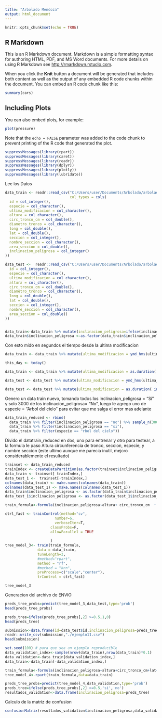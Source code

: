 ---
title: "Arbolado Mendoza"
output: html_document
---

```{r setup, include=FALSE}
knitr::opts_chunk$set(echo = TRUE)
```

## R Markdown

This is an R Markdown document. Markdown is a simple formatting syntax for authoring HTML, PDF, and MS Word documents. For more details on using R Markdown see <http://rmarkdown.rstudio.com>.

When you click the **Knit** button a document will be generated that includes both content as well as the output of any embedded R code chunks within the document. You can embed an R code chunk like this:

```{r cars}
summary(cars)
```

## Including Plots

You can also embed plots, for example:

```{r pressure, echo=FALSE}
plot(pressure)
```

Note that the `echo = FALSE` parameter was added to the code chunk to prevent printing of the R code that generated the plot.


```{r}
suppressMessages(library(rpart))
suppressMessages(library(caret))
suppressMessages(library(readr))
suppressMessages(library(dplyr))
suppressMessages(library(plotly))
suppressMessages(library(lubridate))
```

Lee los Datos

```{r}
data_train <- readr::read_csv("C:/Users/user/Documents/Arbolado/arbolado-mza-dataset.csv",
                              col_types = cols(
  id = col_integer(),
  especie = col_character(),
  ultima_modificacion = col_character(),
  altura = col_character(),
  circ_tronco_cm = col_double(),
  diametro_tronco = col_character(),
  long = col_double(),
  lat = col_double(),
  seccion = col_integer(),
  nombre_seccion = col_character(),
  area_seccion = col_double(),
  inclinacion_peligrosa = col_integer()
))

data_test <-  readr::read_csv("C:/Users/user/Documents/Arbolado/arbolado-mza-dataset-test.csv",col_types = cols(
  id = col_integer(),
  especie = col_character(),
  ultima_modificacion = col_character(),
  altura = col_character(),
  circ_tronco_cm = col_double(),
  diametro_tronco = col_character(),
  long = col_double(),
  lat = col_double(),
  seccion = col_integer(),
  nombre_seccion = col_character(),
  area_seccion = col_double()
))



```




```{r}

data_train<-data_train %>% mutate(inclinacion_peligrosa=ifelse(inclinacion_peligrosa=='1','si','no'))
data_train$inclinacion_peligrosa <-as.factor(data_train$inclinacion_peligrosa)
```

Con esto mido en segundos el tiempo desde la ultima modificacion 
```{r}
data_train <- data_train %>% mutate(ultima_modificacion = ymd_hms(ultima_modificacion) )

this_day <- today()

data_train <- data_train %>% mutate(ultima_modificacion = as.duration( interval(ultima_modificacion, this_day)))

data_test <- data_test %>% mutate(ultima_modificacion = ymd_hms(ultima_modificacion) )

data_test <- data_test %>% mutate(ultima_modificacion = as.duration( interval(ultima_modificacion, this_day)))


```

Genero un data train nuevo, tomando todos los inclinacion_peligrosa = "Si" y solo 3000 de los inclinacion_peligrosa= "No", luego le agrego uno de especie = "Arbol del cielo" para evitar que me salga el error mas adelante 


```{r}
data_train_reduced <- rbind(
  data_train %>% filter(inclinacion_peligrosa == "no") %>% sample_n(3000),
  data_train %>% filter(inclinacion_peligrosa == "si"),
  data_train %>% filter(especie == "rbol del cielo"))
```

Divido el datatrain_reduced en dos, uno para entrenar y otro para testear, a la formula le paso Altura circunferencia de tronco, seccion, especie, y nombre seccion (este ultimo aunque me parecia inutil, mejoro considerablemente el resultado)

```{r}
trainset <- data_train_reduced
trainIndex <- createDataPartition(as.factor(trainset$inclinacion_peligrosa), p=0.70, list=FALSE)
data_train <- trainset[ trainIndex,]
data_test_1 <-  trainset[-trainIndex,]
colnames(data_train) <- make.names(colnames(data_train))
colnames(data_test_1) <- make.names(colnames(data_test_1))
data_train$inclinacion_peligrosa <- as.factor(data_train$inclinacion_peligrosa)
data_test_1$inclinacion_peligrosa <- as.factor(data_test_1$inclinacion_peligrosa)

train_formula<-formula(inclinacion_peligrosa~altura+ circ_tronco_cm  + seccion + especie+ ultima_modificacion + nombre_seccion)

ctrl_fast <- trainControl(method="cv", 
                       number=6, 
                       verboseIter=T,
                     classProbs=F,
                     allowParallel = TRUE
                  
                     )  
tree_model_3<- train(train_formula,
               data = data_train,
               tuneLength=3,
               #method="rpart",
               method = "rf",
               #method = "knn",
               preProcess=c("scale","center"),
               trControl = ctrl_fast) 

tree_model_3
```

Generacion del archivo de ENVIO
 
```{r}
preds_tree_probs=predict(tree_model_3,data_test,type='prob')
head(preds_tree_probs)
```
```{r}
preds_tree=ifelse(preds_tree_probs[,2] >=0.5,1,0)
head(preds_tree)
```
 
```{r}
submission<-data.frame(id=data_test$id,inclinacion_peligrosa=preds_tree)
readr::write_csv(submission,"./ejemplo11.csv")
head(submission)
```


```{r}
set.seed(100) # para que sea un ejemplo reproducible
data_validation_index<-sample(nrow(data_train),nrow(data_train)*0.1)
data_validation<-data_train[data_validation_index,]
data_train<-data_train[-data_validation_index,]
```

```{r}
train_formula<-formula(inclinacion_peligrosa~altura+circ_tronco_cm+lat+long+seccion+especie)
tree_model_4<-rpart(train_formula,data=data_train)
```

```{r}
preds_tree_probs=predict(tree_model_4,data_validation,type='prob')
preds_tree=ifelse(preds_tree_probs[,2] >=0.5,'si','no')
resultados_validation<-data.frame(inclinacion_peligrosa=preds_tree)
```


Calculo de la matriz de confusion

```{r}
confusionMatrix(resultados_validation$inclinacion_peligrosa,data_validation$inclinacion_peligrosa)

```